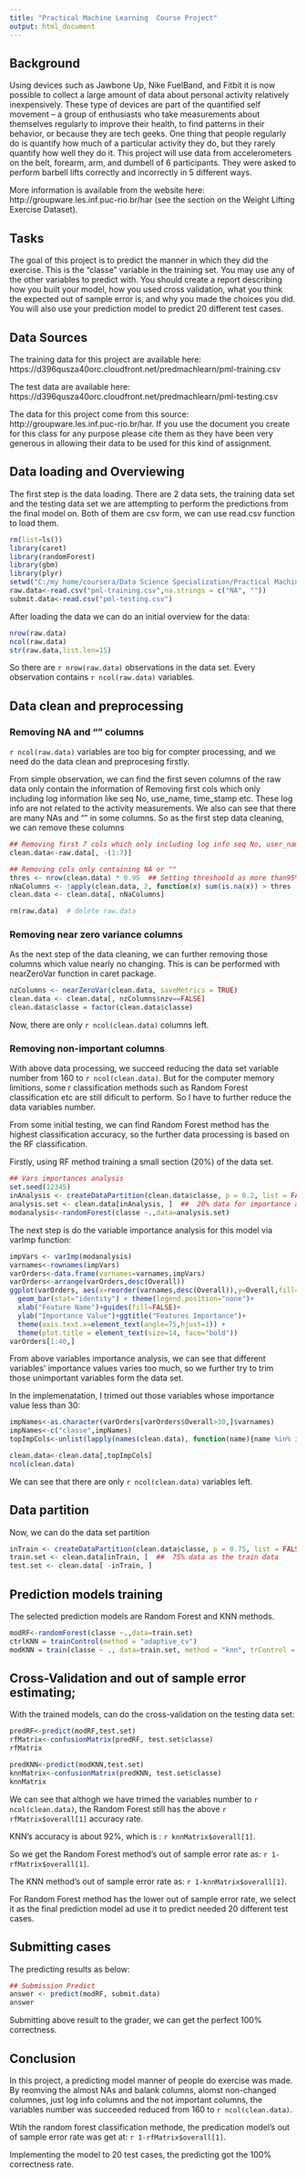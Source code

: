 ```yaml
---
title: "Practical Machine Learning  Course Project"
output: html_document
---
```




## Background
Using devices such as Jawbone Up, Nike FuelBand, and Fitbit it is now possible to collect a large amount of data about personal activity relatively inexpensively. These type of devices are part of the quantified self movement – a group of enthusiasts who take measurements about themselves regularly to improve their health, to find patterns in their behavior, or because they are tech geeks. One thing that people regularly do is quantify how much of a particular activity they do, but they rarely quantify how well they do it. This project will use data from accelerometers on the belt, forearm, arm, and dumbell of 6 participants. They were asked to perform barbell lifts correctly and incorrectly in 5 different ways. 

More information is available from the website here: http://groupware.les.inf.puc-rio.br/har (see the section on the Weight Lifting Exercise Dataset). 

## Tasks
The goal of this project is to predict the manner in which they did the exercise. This is the "classe" variable in the training set. You may use any of the other variables to predict with. You should create a report describing how you built your model, how you used cross validation, what you think the expected out of sample error is, and why you made the choices you did. You will also use your prediction model to predict 20 different test cases. 

## Data Sources
The training data for this project are available here: 
https://d396qusza40orc.cloudfront.net/predmachlearn/pml-training.csv

The test data are available here: 
https://d396qusza40orc.cloudfront.net/predmachlearn/pml-testing.csv

The data for this project come from this source: http://groupware.les.inf.puc-rio.br/har. If you use the document you create for this class for any purpose please cite them as they have been very generous in allowing their data to be used for this kind of assignment. 

## Data loading and Overviewing
The first step is the data loading. There are 2 data sets, the training data set and the testing data set we are attempting to perform the predictions from the final model on. Both of them are csv form, we can use read.csv function to load them.
```r
rm(list=ls())
library(caret)
library(randomForest)
library(gbm)
library(plyr)
setwd("C:/my home/coursera/Data Science Specialization/Practical Machine Learning/projects")
raw.data<-read.csv("pml-training.csv",na.strings = c("NA", ""))
submit.data<-read.csv("pml-testing.csv")
```

After loading the data we can do an initial overview for the data:
```r
nrow(raw.data)
ncol(raw.data)
str(raw.data,list.len=15)
```
So there are `r nrow(raw.data)` observations in the data set. Every observation contains `r ncol(raw.data)` variables.

## Data clean and preprocessing

### Removing NA and "" columns
`r ncol(raw.data)` variables are too big for compter processing, and we need do the data clean and preprocesing firstly.

From simple observation, we can find the first seven columns of the raw data only contain the information of Removing first cols which only including log information like seq No, use_name, time_stamp etc. These log info are not related to the activity measurements. We also can see that there are many NAs and "" in some columns. So as the first step data cleaning, we can remove these columns 
```r
## Removing first 7 cols which only including log info seq No, user_name,time_stamp etc info
clean.data<-raw.data[, -(1:7)]

## Removing cols only containing NA or ""
thres <- nrow(clean.data) * 0.95  ## Setting threshoold as more than95% of NAs or ""
nNaColumns <- !apply(clean.data, 2, function(x) sum(is.na(x)) > thres  || sum(x=="") > thres)
clean.data <- clean.data[, nNaColumns]

rm(raw.data)  # delete raw.data
```

### Removing near zero variance columns
As the next step of the data cleaning, we can further removing those columns which value nearly no changing. This is can be performed with nearZeroVar function in caret package.
```r
nzColumns <- nearZeroVar(clean.data, saveMetrics = TRUE)
clean.data <- clean.data[, nzColumns$nzv==FALSE]
clean.data$classe = factor(clean.data$classe)
```
Now, there are only `r ncol(clean.data)` columns left.

### Removing non-important columns
With above data processing, we succeed reducing the data set variable number from 160 to `r ncol(clean.data)`. But for the computer memory limitions, some r classification methods such as Random Forest classification etc are still dificult to perform. So I have to further reduce the data variables number.

From some initial testing, we can find Random Forest method has the highest classification accuracy, so the further data processing is based on the RF classification.

Firstly, using RF method training a small section (20%) of the data set.
```r
## Vars importances analysis
set.seed(12345)
inAnalysis <- createDataPartition(clean.data$classe, p = 0.2, list = FALSE)
analysis.set <- clean.data[inAnalysis, ]  ##  20% data for importance analysis
modanalysis<-randomForest(classe ~.,data=analysis.set)
```

The next step is do the variable importance analysis for this model via varImp function:
```r
impVars <- varImp(modanalysis)
varnames<-rownames(impVars)
varOrders<-data.frame(varnames=varnames,impVars)
varOrders<-arrange(varOrders,desc(Overall))
ggplot(varOrders, aes(x=reorder(varnames,desc(Overall)),y=Overall,fill=varnames)) + 
  geom_bar(stat="identity") + theme(legend.position="none")+
  xlab("Feature Name")+guides(fill=FALSE)+
  ylab("Importance Value")+ggtitle("Features Importance")+
  theme(axis.text.x=element_text(angle=75,hjust=1)) + 
  theme(plot.title = element_text(size=14, face="bold"))
varOrders[1:40,]
```

From above variables importance analysis, we can see that different variables' importance values varies too much, so we further try to trim those unimportant variables form the data set. 

In the implemenatation, I trimed out those variables whose importance value less than 30:
```r
impNames<-as.character(varOrders[varOrders$Overall>30,]$varnames)
impNames<-c("classe",impNames)
topImpCols<-unlist(lapply(names(clean.data), function(name){name %in% impNames}))

clean.data<-clean.data[,topImpCols]
ncol(clean.data)
```
We can see that there are only `r ncol(clean.data)` variables left.

##  Data partition

Now, we can do the data set partition
```r
inTrain <- createDataPartition(clean.data$classe, p = 0.75, list = FALSE)
train.set <- clean.data[inTrain, ]  ##  75% data as the train data
test.set <- clean.data[ -inTrain, ] 
```

##  Prediction models training

The selected prediction models are Random Forest and KNN methods.
```r
modRF<-randomForest(classe ~.,data=train.set)
ctrlKNN = trainControl(method = "adaptive_cv")
modKNN = train(classe ~ ., data=train.set, method = "knn", trControl = ctrlKNN)
```

## Cross-Validation and out of sample error estimating;
With the trained models, can do the cross-validation on the testing data set:
```r
predRF<-predict(modRF,test.set)
rfMatrix<-confusionMatrix(predRF, test.set$classe)
rfMatrix

predKNN<-predict(modKNN,test.set)
knnMatrix<-confusionMatrix(predKNN, test.set$classe)
knnMatrix
```

We can see that althogh we have trimed the variables number to `r ncol(clean.data)`, the Random Forest still has the above `r rfMatrix$overall[1]` accuracy rate. 

KNN's accuracy is about 92%, which is : `r knnMatrix$overall[1]`.

So we get the Random Forest method's out of sample error rate as: `r 1-rfMatrix$overall[1]`.

The KNN method's  out of sample error rate as: `r 1-knnMatrix$overall[1]`.

For Random Forest method has the lower out of sample error rate, we select it as the final prediction model ad use it to predict needed 20 different test cases. 

## Submitting cases

The predicting results as below:
```r
## Submission Predict
answer <- predict(modRF, submit.data)
answer
```
Submitting above result to the grader, we can get the perfect 100% correctness.


## Conclusion
In this project, a predicting model manner of people do exercise was made. By reomving the almost NAs and balank columns, alomst non-changed columnes, just log info columns and the not important columns, the variables number was succeeded reduced from 160 to  `r ncol(clean.data)`. 

Wtih the random forest classification methode, the predication model's out of sample error rate was get at:  `r 1-rfMatrix$overall[1]`. 

Implementing the model to 20 test cases, the predicting got the 100% correctness rate.